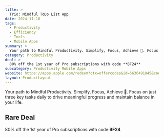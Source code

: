 ```yaml
---
title: >
  Trio: Mindful ToDo List App
date: 2024-11-18
tags:
  - Productivity
  - Efficiency
  - Tools
  - Mobile Apps
summary: >
  Your path to Mindful Productivity. Simplify, Focus, Achieve 🚀. Focus on just three key tasks daily to drive meaningful progress and maintain balance in your life.
category: Productivity
deal: >
  80% off the 1st year of Pro subscriptions with code **BF24**
subcategory: Productivity Mobile Apps
website: https://apps.apple.com/redeem?ctx=offercodes&id=6636491845&code=BF24
layout: ProductLayout
---
```

Your path to Mindful Productivity. Simplify, Focus, Achieve 🚀. Focus on just three key tasks daily to drive meaningful progress and maintain balance in your life.

## Rare Deal

80% off the 1st year of Pro subscriptions with code **BF24**
